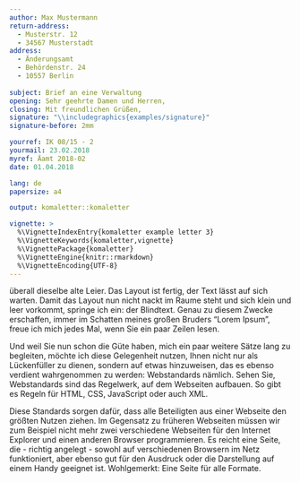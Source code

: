 ```yaml
---
author: Max Mustermann
return-address: 
  - Musterstr. 12
  - 34567 Musterstadt
address:
  - Änderungsamt
  - Behördenstr. 24
  - 10557 Berlin
  
subject: Brief an eine Verwaltung
opening: Sehr geehrte Damen und Herren,
closing: Mit freundlichen Grüßen,
signature: "\\includegraphics{examples/signature}"
signature-before: 2mm

yourref: IK 08/15 - 2
yourmail: 23.02.2018
myref: Äamt 2018-02
date: 01.04.2018

lang: de
papersize: a4

output: komaletter::komaletter

vignette: >
  %\VignetteIndexEntry{komaletter example letter 3}
  %\VignetteKeywords{komaletter,vignette}
  %\VignettePackage{komaletter}
  %\VignetteEngine{knitr::rmarkdown}
  %\VignetteEncoding{UTF-8}
---
```


überall dieselbe alte Leier. Das Layout ist fertig, der Text lässt auf
sich warten. Damit das Layout nun nicht nackt im Raume steht und sich
klein und leer vorkommt, springe ich ein: der Blindtext. Genau zu
diesem Zwecke erschaffen, immer im Schatten meines großen Bruders
"Lorem Ipsum", freue ich mich jedes Mal, wenn Sie ein paar Zeilen 
lesen. 

Und weil Sie nun schon die Güte haben, mich ein paar weitere Sätze
lang zu begleiten, möchte ich diese Gelegenheit nutzen, Ihnen nicht
nur als Lückenfüller zu dienen, sondern auf etwas hinzuweisen, das es
ebenso verdient wahrgenommen zu werden: Webstandards nämlich. Sehen
Sie, Webstandards sind das Regelwerk, auf dem Webseiten aufbauen. So
gibt es Regeln für HTML, CSS, JavaScript oder auch XML.

Diese Standards sorgen dafür, dass alle Beteiligten aus einer Webseite
den größten Nutzen ziehen. Im Gegensatz zu früheren Webseiten müssen
wir zum Beispiel nicht mehr zwei verschiedene Webseiten für den
Internet Explorer und einen anderen Browser programmieren. Es reicht
eine Seite, die - richtig angelegt - sowohl auf verschiedenen Browsern
im Netz funktioniert, aber ebenso gut für den Ausdruck oder die 
Darstellung auf einem Handy geeignet ist. Wohlgemerkt: Eine Seite für 
alle Formate. 
